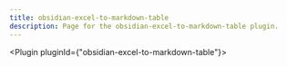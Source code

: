 ---
title: obsidian-excel-to-markdown-table
description: Page for the obsidian-excel-to-markdown-table plugin.
---


<Plugin pluginId={"obsidian-excel-to-markdown-table"}></Plugin>
